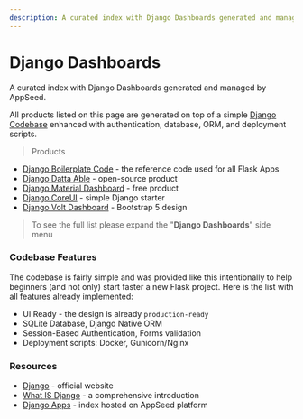 ```yaml
---
description: A curated index with Django Dashboards generated and managed by AppSeed.
---
```


# Django Dashboards

<SubHeading>A curated index with Django Dashboards generated and managed by AppSeed.</SubHeading>

All products listed on this page are generated on top of a simple [Django Codebase](../../boilerplate-code/starters/django-dashboard.mdx) enhanced with authentication, database, ORM, and deployment scripts.&#x20;

> Products

- [Django Boilerplate Code](../../boilerplate-code/starters/django-dashboard.mdx) - the reference code used for all Flask Apps
- [Django Datta Able](datta-able.mdx) - open-source product
- [Django Material Dashboard](material-dashboard.mdx) - free product
- [Django CoreUI](coreui.mdx) - simple Django starter
- [Django Volt Dashboard](volt.mdx) - Bootstrap 5 design&#x20;

> To see the full list please expand the "**Django Dashboards**" side menu

### Codebase Features

The codebase is fairly simple and was provided like this intentionally to help beginners (and not only) start faster a new Flask project. Here is the list with all features already implemented:

- UI Ready - the design is already `production-ready`
- SQLite Database, Django Native ORM
- Session-Based Authentication, Forms validation
- Deployment scripts: Docker, Gunicorn/Nginx

### Resources

- [Django](https://www.djangoproject.com/) - official website
- [What IS Django](../../content/what-is/django.mdx) - a comprehensive introduction&#x20;
- [Django Apps](https://appseed.us/django) - index hosted on AppSeed platform
